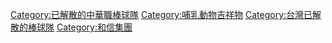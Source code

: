 {{Catmore}}

[[Category:已解散的中華職棒球隊|Category:已解散的中華職棒球隊]]
[[Category:哺乳動物吉祥物|Category:哺乳動物吉祥物]]
[[Category:台灣已解散的棒球隊|Category:台灣已解散的棒球隊]]
[[Category:和信集團|Category:和信集團]]